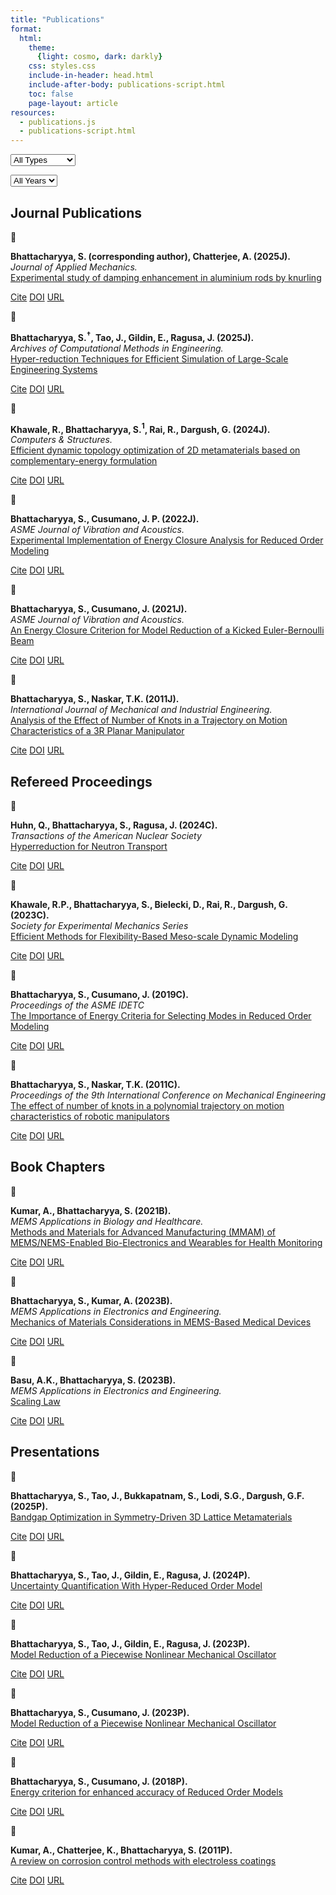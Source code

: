 ```yaml
---
title: "Publications"
format:
  html:
    theme:
      {light: cosmo, dark: darkly}
    css: styles.css
    include-in-header: head.html
    include-after-body: publications-script.html
    toc: false
    page-layout: article
resources:
  - publications.js
  - publications-script.html
---
```


::: pub-controls
<select id="pub-type"> <option value="">All Types</option> <option>Journal</option> <option>Conference</option> <option>Preprint</option> <option>Book Chapter</option> <option>Presentation</option> </select>


<select id="pub-year"> <option value="">All Years</option> <option>2025</option> <option>2024</option> <option>2023</option> <option>2022</option> <option>2021</option> <option>2020</option> <option>2019</option> <option>2011</option> </select>
:::

<!-- your publications table starts here … -->

## Journal Publications

:::: {.pub-item data-year="2025" data-type="Journal"}
[📄]{.pub-icon}

::: pub-content
**Bhattacharyya, S. (corresponding author), Chatterjee, A. (2025J).**  \
*Journal of Applied Mechanics.*  \
[Experimental study of damping enhancement in aluminium rods by knurling](https://doi.org/...){target="_blank"}

[Cite](#){.btn .btn-primary} [DOI](https://doi.org/...){.btn .btn-outline target="_blank"} [URL](#){.btn .btn-outline}
:::
::::

:::: {.pub-item data-year="2025" data-type="Journal"}
[📄]{.pub-icon}

::: pub-content
**Bhattacharyya, S.$^\dagger$, Tao, J., Gildin, E., Ragusa, J. (2025J).**  \
*Archives of Computational Methods in Engineering.*  \
[Hyper-reduction Techniques for Efficient Simulation of Large-Scale Engineering Systems](#){target="_blank"}

[Cite](#){.btn .btn-primary} [DOI](#){.btn .btn-outline target="_blank"} [URL](#){.btn .btn-outline}
:::
::::

:::: {.pub-item data-year="2024" data-type="Journal"}
[📄]{.pub-icon}

::: pub-content
**Khawale, R., Bhattacharyya, S.$^1$, Rai, R., Dargush, G. (2024J).**  \
*Computers & Structures.*  \
[Efficient dynamic topology optimization of 2D metamaterials based on complementary-energy formulation](#){target="_blank"}

[Cite](#){.btn .btn-primary} [DOI](#){.btn .btn-outline target="_blank"} [URL](#){.btn .btn-outline}
:::
::::

:::: {.pub-item data-year="2022" data-type="Journal"}
[📄]{.pub-icon}

::: pub-content
**Bhattacharyya, S., Cusumano, J. P. (2022J).**  \
*ASME Journal of Vibration and Acoustics.*  \
[Experimental Implementation of Energy Closure Analysis for Reduced Order Modeling](#){target="_blank"}

[Cite](#){.btn .btn-primary} [DOI](#){.btn .btn-outline target="_blank"} [URL](#){.btn .btn-outline}
:::
::::

:::: {.pub-item data-year="2021" data-type="Journal"}
[📄]{.pub-icon}

::: pub-content
**Bhattacharyya, S., Cusumano, J. (2021J).**  \
*ASME Journal of Vibration and Acoustics.*  \
[An Energy Closure Criterion for Model Reduction of a Kicked Euler-Bernoulli Beam](#){target="_blank"}

[Cite](#){.btn .btn-primary} [DOI](#){.btn .btn-outline target="_blank"} [URL](#){.btn .btn-outline}
:::
::::

:::: {.pub-item data-year="2011" data-type="Journal"}
[📄]{.pub-icon}

::: pub-content
**Bhattacharyya, S., Naskar, T.K. (2011J).**  \
*International Journal of Mechanical and Industrial Engineering.*  \
[Analysis of the Effect of Number of Knots in a Trajectory on Motion Characteristics of a 3R Planar Manipulator](#){target="_blank"}

[Cite](#){.btn .btn-primary} [DOI](#){.btn .btn-outline target="_blank"} [URL](#){.btn .btn-outline}
:::
::::

## Refereed Proceedings

:::: {.pub-item data-year="2024" data-type="Conference"}
[📄]{.pub-icon}

::: pub-content
**Huhn, Q., Bhattacharyya, S., Ragusa, J. (2024C).**  \
*Transactions of the American Nuclear Society*  \
[Hyperreduction for Neutron Transport](#){target="_blank"}

[Cite](#){.btn .btn-primary} [DOI](#){.btn .btn-outline target="_blank"} [URL](#){.btn .btn-outline}
:::
::::

:::: {.pub-item data-year="2023" data-type="Conference"}
[📄]{.pub-icon}

::: pub-content
**Khawale, R.P., Bhattacharyya, S., Bielecki, D., Rai, R., Dargush, G. (2023C).**  \
*Society for Experimental Mechanics Series*  \
[Efficient Methods for Flexibility-Based Meso-scale Dynamic Modeling](#){target="_blank"}

[Cite](#){.btn .btn-primary} [DOI](#){.btn .btn-outline target="_blank"} [URL](#){.btn .btn-outline}
:::
::::

:::: {.pub-item data-year="2019" data-type="Conference"}
[📄]{.pub-icon}

::: pub-content
**Bhattacharyya, S., Cusumano, J. (2019C).**  \
*Proceedings of the ASME IDETC*  \
[The Importance of Energy Criteria for Selecting Modes in Reduced Order Modeling](#){target="_blank"}

[Cite](#){.btn .btn-primary} [DOI](#){.btn .btn-outline target="_blank"} [URL](#){.btn .btn-outline}
:::
::::

:::: {.pub-item data-year="2011" data-type="Conference"}
[📄]{.pub-icon}

::: pub-content
**Bhattacharyya, S., Naskar, T.K. (2011C).**  \
*Proceedings of the 9th International Conference on Mechanical Engineering*  \
[The effect of number of knots in a polynomial trajectory on motion characteristics of robotic manipulators](#){target="_blank"}

[Cite](#){.btn .btn-primary} [DOI](#){.btn .btn-outline target="_blank"} [URL](#){.btn .btn-outline}
:::
::::


## Book Chapters

:::: {.pub-item data-year="2021" data-type="Book Chapter"}
[📄]{.pub-icon}

::: pub-content
**Kumar, A., Bhattacharyya, S. (2021B).**  \
*MEMS Applications in Biology and Healthcare.*  \
[Methods and Materials for Advanced Manufacturing (MMAM) of MEMS/NEMS-Enabled Bio-Electronics and Wearables for Health Monitoring](#){target="_blank"}

[Cite](#){.btn .btn-primary} [DOI](#){.btn .btn-outline target="_blank"} [URL](#){.btn .btn-outline}
:::
::::

:::: {.pub-item data-year="2023" data-type="Book Chapter"}
[📄]{.pub-icon}

::: pub-content
**Bhattacharyya, S., Kumar, A. (2023B).**  \
*MEMS Applications in Electronics and Engineering.*  \
[Mechanics of Materials Considerations in MEMS-Based Medical Devices](#){target="_blank"}

[Cite](#){.btn .btn-primary} [DOI](#){.btn .btn-outline target="_blank"} [URL](#){.btn .btn-outline}
:::
::::

:::: {.pub-item data-year="2023" data-type="Book Chapter"}
[📄]{.pub-icon}

::: pub-content
**Basu, A.K., Bhattacharyya, S. (2023B).**  \
*MEMS Applications in Electronics and Engineering.*  \
[Scaling Law](#){target="_blank"}

[Cite](#){.btn .btn-primary} [DOI](#){.btn .btn-outline target="_blank"} [URL](#){.btn .btn-outline}
:::
::::

## Presentations

:::: {.pub-item data-year="2025" data-type="Presentation"}
[📄]{.pub-icon}

::: pub-content
**Bhattacharyya, S., Tao, J., Bukkapatnam, S., Lodi, S.G., Dargush, G.F. (2025P).**  \
[Bandgap Optimization in Symmetry-Driven 3D Lattice Metamaterials](#){target="_blank"}

[Cite](#){.btn .btn-primary} [DOI](#){.btn .btn-outline target="_blank"} [URL](#){.btn .btn-outline}
:::
::::

:::: {.pub-item data-year="2024" data-type="Presentation"}
[📄]{.pub-icon}

::: pub-content
**Bhattacharyya, S., Tao, J., Gildin, E., Ragusa, J. (2024P).**  \
[Uncertainty Quantification With Hyper-Reduced Order Model](#){target="_blank"}

[Cite](#){.btn .btn-primary} [DOI](#){.btn .btn-outline target="_blank"} [URL](#){.btn .btn-outline}
:::
::::

:::: {.pub-item data-year="2023" data-type="Presentation"}
[📄]{.pub-icon}

::: pub-content
**Bhattacharyya, S., Tao, J., Gildin, E., Ragusa, J. (2023P).**  \
[Model Reduction of a Piecewise Nonlinear Mechanical Oscillator](#){target="_blank"}

[Cite](#){.btn .btn-primary} [DOI](#){.btn .btn-outline target="_blank"} [URL](#){.btn .btn-outline}
:::
::::

:::: {.pub-item data-year="2023" data-type="Presentation"}
[📄]{.pub-icon}

::: pub-content
**Bhattacharyya, S., Cusumano, J. (2023P).**  \
[Model Reduction of a Piecewise Nonlinear Mechanical Oscillator](#){target="_blank"}

[Cite](#){.btn .btn-primary} [DOI](#){.btn .btn-outline target="_blank"} [URL](#){.btn .btn-outline}
:::
::::

:::: {.pub-item data-year="2018" data-type="Presentation"}
[📄]{.pub-icon}

::: pub-content
**Bhattacharyya, S., Cusumano, J. (2018P).**  \
[Energy criterion for enhanced accuracy of Reduced Order Models](#){target="_blank"}

[Cite](#){.btn .btn-primary} [DOI](#){.btn .btn-outline target="_blank"} [URL](#){.btn .btn-outline}
:::
::::

:::: {.pub-item data-year="2011" data-type="Presentation"}
[📄]{.pub-icon}

::: pub-content
**Kumar, A., Chatterjee, K., Bhattacharyya, S. (2011P).**  \
[A review on corrosion control methods with electroless coatings](#){target="_blank"}

[Cite](#){.btn .btn-primary} [DOI](#){.btn .btn-outline target="_blank"} [URL](#){.btn .btn-outline}
:::
::::
